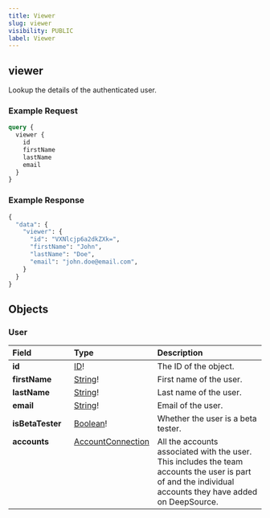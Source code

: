 ```yaml
---
title: Viewer
slug: viewer
visibility: PUBLIC
label: Viewer
---
```

## viewer

Lookup the details of the authenticated user.

### Example Request

```graphql
query {
  viewer {
    id
    firstName
    lastName
    email
  }
}
```

### Example Response

```graphql
{
  "data": {
    "viewer": {
      "id": "VXNlcjp6a2dkZXk=",
      "firstName": "John",
      "lastName": "Doe",
      "email": "john.doe@email.com",
    }
  }
}
```

## Objects

### User

<table>
  <thead>
    <tr>
      <th align="left" width="25%">Field</th>
      <th align="left" width="25%">Type</th>
      <th align="left" width="50%">Description</th>
    </tr>
  </thead>
  <tbody>
    <tr>
      <td valign="top"><strong>id</strong></td>
      <td valign="top"><a href="https://deepsource-docs.readme.io/docs/apis-reference-scalars#id">ID</a>!</td>
      <td>The ID of the object.</td>
    </tr>
    <tr>
      <td valign="top"><strong>firstName</strong></td>
      <td valign="top"><a href="https://deepsource-docs.readme.io/docs/apis-reference-scalars#string">String</a>!</td>
      <td>First name of the user.</td>
    </tr>
    <tr>
      <td valign="top"><strong>lastName</strong></td>
      <td valign="top"><a href="https://deepsource-docs.readme.io/docs/apis-reference-scalars#string">String</a>!</td>
      <td>Last name of the user.</td>
    </tr>
    <tr>
      <td valign="top"><strong>email</strong></td>
      <td valign="top"><a href="https://deepsource-docs.readme.io/docs/apis-reference-scalars#string">String</a>!</td>
      <td>Email of the user.</td>
    </tr><tr>
  <td><strong>isBetaTester</strong></td>
  <td><a href="https://deepsource-docs.readme.io/docs/apis-reference-scalars#boolean">Boolean</a>!</td>
  <td>
    Whether the user is a beta tester.
  </td>
</tr>
    <tr>
      <td valign="top"><strong>accounts</strong></td>
      <td valign="top"><a href="https://deepsource-docs.readme.io/docs/apis-account#accountconnection">AccountConnection</a></td>
      <td>All the accounts associated with the user. This includes the team accounts the user is part of and the individual accounts they have added on DeepSource.</td>
    </tr>
  </tbody>
</table>
